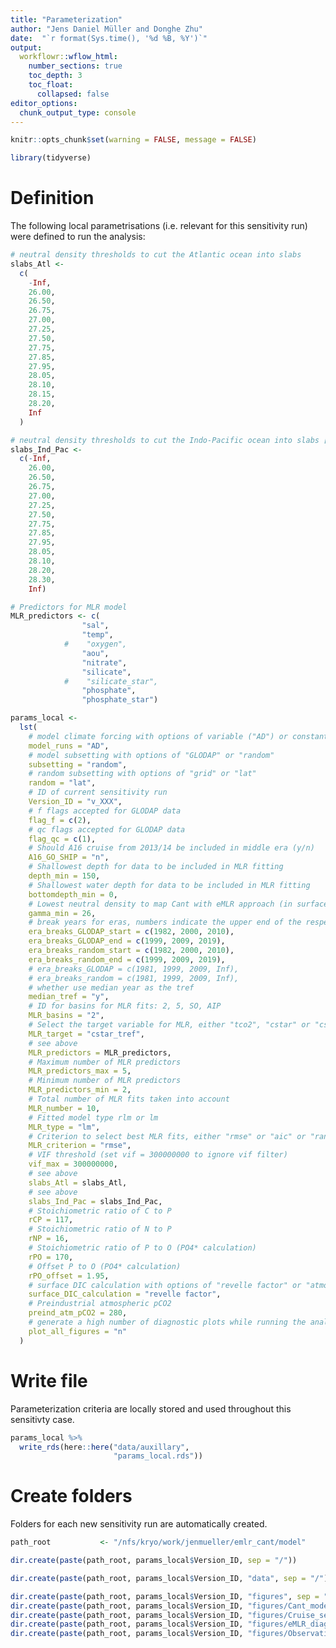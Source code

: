 ```yaml
---
title: "Parameterization"
author: "Jens Daniel Müller and Donghe Zhu"
date:  "`r format(Sys.time(), '%d %B, %Y')`"
output: 
  workflowr::wflow_html:
    number_sections: true
    toc_depth: 3
    toc_float:
      collapsed: false
editor_options:
  chunk_output_type: console
---
```


```r
knitr::opts_chunk$set(warning = FALSE, message = FALSE)
```

```r
library(tidyverse)
```


# Definition

The following local parametrisations (i.e. relevant for this sensitivity run) were defined to run the analysis:

```r

# neutral density thresholds to cut the Atlantic ocean into slabs
slabs_Atl <-
  c(
    -Inf,
    26.00,
    26.50,
    26.75,
    27.00,
    27.25,
    27.50,
    27.75,
    27.85,
    27.95,
    28.05,
    28.10,
    28.15,
    28.20,
    Inf
  )

# neutral density thresholds to cut the Indo-Pacific ocean into slabs [increase 28.20, 28.30]
slabs_Ind_Pac <-
  c(-Inf,
    26.00,
    26.50,
    26.75,
    27.00,
    27.25,
    27.50,
    27.75,
    27.85,
    27.95,
    28.05,
    28.10,
    28.20,
    28.30,
    Inf)

# Predictors for MLR model
MLR_predictors <- c(
                "sal",
                "temp",
            #    "oxygen",
                "aou",
                "nitrate",
                "silicate",
            #    "silicate_star",
                "phosphate",
                "phosphate_star")

params_local <-
  lst(
    # model climate forcing with options of variable ("AD") or constant ("CB")
    model_runs = "AD",
    # model subsetting with options of "GLODAP" or "random"
    subsetting = "random",
    # random subsetting with options of "grid" or "lat"
    random = "lat",
    # ID of current sensitivity run
    Version_ID = "v_XXX",
    # f flags accepted for GLODAP data
    flag_f = c(2),
    # qc flags accepted for GLODAP data
    flag_qc = c(1),
    # Should A16 cruise from 2013/14 be included in middle era (y/n)
    A16_GO_SHIP = "n",
    # Shallowest depth for data to be included in MLR fitting
    depth_min = 150,
    # Shallowest water depth for data to be included in MLR fitting
    bottomdepth_min = 0,
    # Lowest neutral density to map Cant with eMLR approach (in surface layer?)
    gamma_min = 26,
    # break years for eras, numbers indicate the upper end of the respective era
    era_breaks_GLODAP_start = c(1982, 2000, 2010),
    era_breaks_GLODAP_end = c(1999, 2009, 2019),
    era_breaks_random_start = c(1982, 2000, 2010),
    era_breaks_random_end = c(1999, 2009, 2019),
    # era_breaks_GLODAP = c(1981, 1999, 2009, Inf),
    # era_breaks_random = c(1981, 1999, 2009, Inf),
    # whether use median year as the tref
    median_tref = "y",
    # ID for basins for MLR fits: 2, 5, SO, AIP
    MLR_basins = "2",
    # Select the target variable for MLR, either "tco2", "cstar" or "cstar_tref"
    MLR_target = "cstar_tref",
    # see above
    MLR_predictors = MLR_predictors,
    # Maximum number of MLR predictors
    MLR_predictors_max = 5,
    # Minimum number of MLR predictors
    MLR_predictors_min = 2,
    # Total number of MLR fits taken into account
    MLR_number = 10,
    # Fitted model type rlm or lm
    MLR_type = "lm",
    # Criterion to select best MLR fits, either "rmse" or "aic" or "rank"
    MLR_criterion = "rmse",
    # VIF threshold (set vif = 300000000 to ignore vif filter)
    vif_max = 300000000,
    # see above
    slabs_Atl = slabs_Atl,
    # see above
    slabs_Ind_Pac = slabs_Ind_Pac,
    # Stoichiometric ratio of C to P
    rCP = 117,
    # Stoichiometric ratio of N to P
    rNP = 16,
    # Stoichiometric ratio of P to O (PO4* calculation)
    rPO = 170,
    # Offset P to O (PO4* calculation)
    rPO_offset = 1.95,
    # surface DIC calculation with options of "revelle factor" or "atmospheric equilibrium" or "atmospheric pCO2 increase"
    surface_DIC_calculation = "revelle factor",
    # Preindustrial atmospheric pCO2
    preind_atm_pCO2 = 280,
    # generate a high number of diagnostic plots while running the analysis (y/n)
    plot_all_figures = "n"
  )

```

# Write file

Parameterization criteria are locally stored and used throughout this sensitivty case.

```r

params_local %>%
  write_rds(here::here("data/auxillary",
                       "params_local.rds"))


```

# Create folders

Folders for each new sensitivity run are automatically created.

```r

path_root           <- "/nfs/kryo/work/jenmueller/emlr_cant/model"

dir.create(paste(path_root, params_local$Version_ID, sep = "/"))

dir.create(paste(path_root, params_local$Version_ID, "data", sep = "/"))

dir.create(paste(path_root, params_local$Version_ID, "figures", sep = "/"))
dir.create(paste(path_root, params_local$Version_ID, "figures/Cant_model_sections", sep = "/"))
dir.create(paste(path_root, params_local$Version_ID, "figures/Cruise_sections_histograms", sep = "/"))
dir.create(paste(path_root, params_local$Version_ID, "figures/eMLR_diagnostics", sep = "/"))
dir.create(paste(path_root, params_local$Version_ID, "figures/Observations_correlation", sep = "/"))

```
